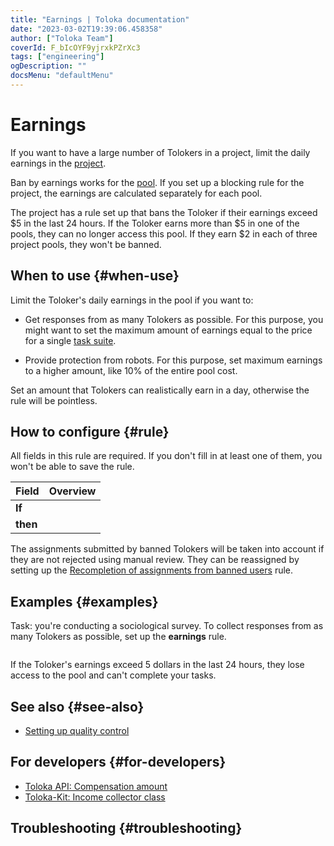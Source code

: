 ```yaml
---
title: "Earnings | Toloka documentation"
date: "2023-03-02T19:39:06.458358"
author: ["Toloka Team"]
coverId: F_bIcOYF9yjrxkPZrXc3
tags: ["engineering"]
ogDescription: ""
docsMenu: "defaultMenu"
---
```



# Earnings

If you want to have a large number of Tolokers in a project, limit the daily earnings in the [project](/docs/glossary#project).

Ban by earnings works for the [pool](/docs/glossary#pool). If you set up a blocking rule for the project, the earnings are calculated separately for each pool.

<Cut title="Example">

The project has a rule set up that bans the Toloker if their earnings exceed $5 in the last 24 hours. If the Toloker earns more than $5 in one of the pools, they can no longer access this pool. If they earn $2 in each of three project pools, they won't be banned.

</Cut>

## When to use {#when-use}

Limit the Toloker's daily earnings in the pool if you want to:

- Get responses from as many Tolokers as possible. For this purpose, you might want to set the maximum amount of earnings equal to the price for a single [task suite](/docs/glossary#task-suite).

- Provide protection from robots. For this purpose, set maximum earnings to a higher amount, like 10% of the entire pool cost.

<Note mode="note" title="Note">

Set an amount that Tolokers can realistically earn in a day, otherwise the rule will be pointless.

</Note>

## How to configure {#rule}

<Note mode="restriction" title="Alert">

All fields in this rule are required. If you don't fill in at least one of them, you won't be able to save the rule.

</Note>

**Field** | **Overview**
----- | -----
**If** | <IncomeTable1/>
**then** | <IncomeTable2/>

<Note mode="warning" title="Warning">

The assignments submitted by banned Tolokers will be taken into account if they are not rejected using manual review. They can be reassigned by setting up the [Recompletion of assignments from banned users](/docs/guide/restore-task-overlap) rule.

</Note>

## Examples {#examples}

Task: you're conducting a sociological survey. To collect responses from as many Tolokers as possible, set up the **earnings** rule.

<Image withBackground imageId="79e9d0d2f6beb2dbb8a6d123e0985603" alt="" />

If the Toloker's earnings exceed 5 dollars in the last 24 hours, they lose access to the pool and can't complete your tasks.

## See also {#see-also}

- [Setting up quality control](/docs/guide/qa-pool-settings)

## For developers {#for-developers}

- [Toloka API: Compensation amount](/docs/api/earn_limit)
- [Toloka-Kit: Income collector class](/docs/toloka-kit/reference/toloka.client.collectors.Income)

## Troubleshooting {#troubleshooting}

<FaqSkillForEveryPool/>

<FaqSkillForDifferentProjects/>

<ContactGuideSupport/>

